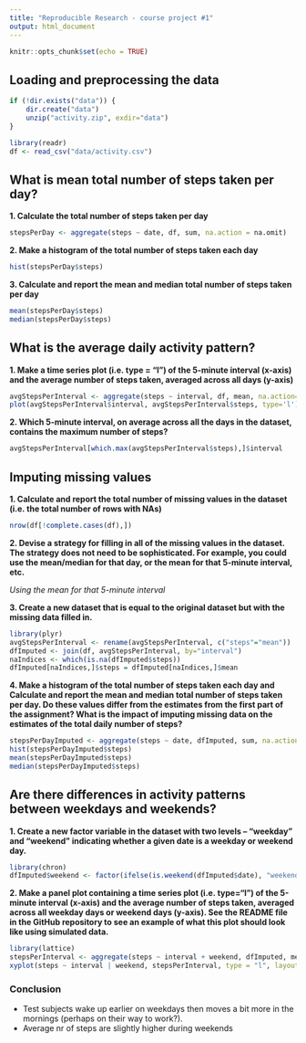 ```yaml
---
title: "Reproducible Research - course project #1"
output: html_document
---
```


```r
knitr::opts_chunk$set(echo = TRUE)
```

## Loading and preprocessing the data

```r
if (!dir.exists("data")) {
    dir.create("data")
    unzip("activity.zip", exdir="data")
}

library(readr)
df <- read_csv("data/activity.csv")
```

## What is mean total number of steps taken per day?

**1. Calculate the total number of steps taken per day**
```r
stepsPerDay <- aggregate(steps ~ date, df, sum, na.action = na.omit)
```

**2. Make a histogram of the total number of steps taken each day**
```r
hist(stepsPerDay$steps)
```

**3. Calculate and report the mean and median total number of steps taken per day**
```r
mean(stepsPerDay$steps)
median(stepsPerDay$steps)
```

## What is the average daily activity pattern?

**1. Make a time series plot (i.e. type = "l") of the 5-minute interval (x-axis) and the average number of steps taken, averaged across all days (y-axis)**
```r
avgStepsPerInterval <- aggregate(steps ~ interval, df, mean, na.action=na.omit)
plot(avgStepsPerInterval$interval, avgStepsPerInterval$steps, type='l')
```

**2. Which 5-minute interval, on average across all the days in the dataset, contains the maximum number of steps?**
```r
avgStepsPerInterval[which.max(avgStepsPerInterval$steps),]$interval
```

## Imputing missing values
**1. Calculate and report the total number of missing values in the dataset (i.e. the total number of rows with NAs)**
```r
nrow(df[!complete.cases(df),])
```

**2. Devise a strategy for filling in all of the missing values in the dataset. The strategy does not need to be sophisticated. For example, you could use the mean/median for that day, or the mean for that 5-minute interval, etc.**  

*Using the mean for that 5-minute interval*

**3. Create a new dataset that is equal to the original dataset but with the missing data filled in.**
```r
library(plyr)
avgStepsPerInterval <- rename(avgStepsPerInterval, c("steps"="mean"))
dfImputed <- join(df, avgStepsPerInterval, by="interval")
naIndices <- which(is.na(dfImputed$steps))
dfImputed[naIndices,]$steps = dfImputed[naIndices,]$mean
```

**4. Make a histogram of the total number of steps taken each day and Calculate and report the mean and median total number of steps taken per day. Do these values differ from the estimates from the first part of the assignment? What is the impact of imputing missing data on the estimates of the total daily number of steps? **
```r
stepsPerDayImputed <- aggregate(steps ~ date, dfImputed, sum, na.action = na.omit)
hist(stepsPerDayImputed$steps)
mean(stepsPerDayImputed$steps)
median(stepsPerDayImputed$steps)
```

## Are there differences in activity patterns between weekdays and weekends?

**1. Create a new factor variable in the dataset with two levels – “weekday” and “weekend” indicating whether a given date is a weekday or weekend day.**
```r
library(chron)
dfImputed$weekend <- factor(ifelse(is.weekend(dfImputed$date), "weekend", "weekday"))
```

**2. Make a panel plot containing a time series plot (i.e. type="l") of the 5-minute interval (x-axis) and the average number of steps taken, averaged across all weekday days or weekend days (y-axis). See the README file in the GitHub repository to see an example of what this plot should look like using simulated data.**
```r
library(lattice)
stepsPerInterval <- aggregate(steps ~ interval + weekend, dfImputed, mean, na.action = na.omit)
xyplot(steps ~ interval | weekend, stepsPerInterval, type = "l", layout = c(1, 2))
```

### Conclusion
* Test subjects wake up earlier on weekdays then moves a bit more in the mornings (perhaps on their way to work?).
* Average nr of steps are slightly higher during weekends

